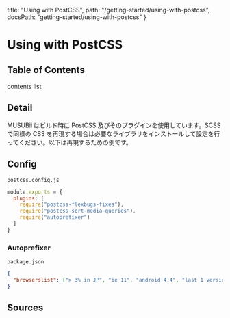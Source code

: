   title: "Using with PostCSS",
  path: "/getting-started/using-with-postcss",
  docsPath: "getting-started/using-with-postcss"
}


# Using with PostCSS

## Table of Contents

contents list

## Detail

MUSUBii はビルド時に PostCSS 及びそのプラグインを使用しています。SCSS で同様の CSS を再現する場合は必要なライブラリをインストールして設定を行ってください。以下は再現するための例です。

## Config

`postcss.config.js`

```js
module.exports = {
  plugins: [
    require("postcss-flexbugs-fixes"),
    require("postcss-sort-media-queries"),
    require("autoprefixer")
  ]
}
```

### Autoprefixer

`package.json`

```json
{
  "browserslist": ["> 3% in JP", "ie 11", "android 4.4", "last 1 versions"]
}
```

## Sources

<PreviewSources title={meta.title} docsPath={meta.docsPath} />
